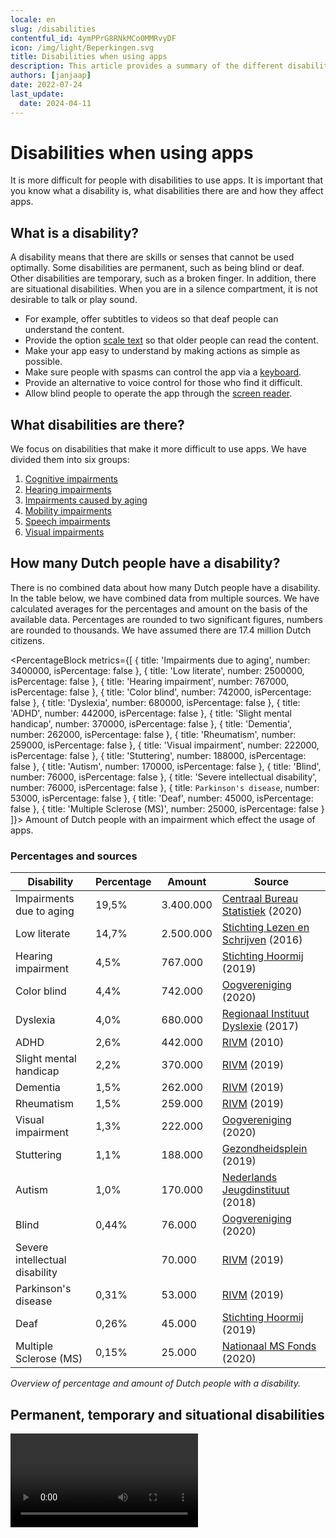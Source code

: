 ```yaml
---
locale: en
slug: /disabilities
contentful_id: 4ymPPrG8RNkMCo0MMRvyDF
icon: /img/light/Beperkingen.svg
title: Disabilities when using apps
description: This article provides a summary of the different disabilities. Here you can also find the number of Dutch people with a disability.
authors: [janjaap]
date: 2022-07-24
last_update:
  date: 2024-04-11
---
```


# Disabilities when using apps

It is more difficult for people with disabilities to use apps. It is important that you know what a disability is, what disabilities there are and how they affect apps.

## What is a disability?

A disability means that there are skills or senses that cannot be used optimally. Some disabilities are permanent, such as being blind or deaf. Other disabilities are temporary, such as a broken finger. In addition, there are situational disabilities. When you are in a silence compartment, it is not desirable to talk or play sound.

- For example, offer subtitles to videos so that deaf people can understand the content.
- Provide the option [scale text](/en/stats/font-size) so that older people can read the content.
- Make your app easy to understand by making actions as simple as possible.
- Make sure people with spasms can control the app via a [keyboard](/en/stats/keyboard-access).
- Provide an alternative to voice control for those who find it difficult.
- Allow blind people to operate the app through the [screen reader](/en/stats/screen-reader).

## What disabilities are there?

We focus on disabilities that make it more difficult to use apps. We have divided them into six groups:

1. [Cognitive impairments](/en/articles/disabilities/cognitive)
2. [Hearing impairments](/en/articles/disabilities/hearing)
3. [Impairments caused by aging](/en/articles/disabilities/aging)
4. [Mobility impairments](/en/articles/disabilities/mobility)
5. [Speech impairments](/en/articles/disabilities/speech)
6. [Visual impairments](/en/articles/disabilities/visual)

## How many Dutch people have a disability?

There is no combined data about how many Dutch people have a disability. In the table below, we have combined data from multiple sources. We have calculated averages for the percentages and amount on the basis of the available data. Percentages are rounded to two significant figures, numbers are rounded to thousands. We have assumed there are 17.4 million Dutch citizens.

<PercentageBlock
  metrics={[
    { title: 'Impairments due to aging', number: 3400000, isPercentage: false },
    { title: 'Low literate', number: 2500000, isPercentage: false },
    { title: 'Hearing impairment', number: 767000, isPercentage: false },
    { title: 'Color blind', number: 742000, isPercentage: false },
    { title: 'Dyslexia', number: 680000, isPercentage: false },
    { title: 'ADHD', number: 442000, isPercentage: false },
    { title: 'Slight mental handicap', number: 370000, isPercentage: false },
    { title: 'Dementia', number: 262000, isPercentage: false },
    { title: 'Rheumatism', number: 259000, isPercentage: false },
    { title: 'Visual impairment', number: 222000, isPercentage: false },
    { title: 'Stuttering', number: 188000, isPercentage: false },
    { title: 'Autism', number: 170000, isPercentage: false },
    { title: 'Blind', number: 76000, isPercentage: false },
    { title: 'Severe intellectual disability', number: 76000, isPercentage: false },
    { title: `Parkinson's disease`, number: 53000, isPercentage: false },
    { title: 'Deaf', number: 45000, isPercentage: false },
    { title: 'Multiple Sclerose (MS)', number: 25000, isPercentage: false }
  ]}>
  Amount of Dutch people with an impairment which effect the usage of apps.
</PercentageBlock>

### Percentages and sources

| Disability | Percentage | Amount | Source |
| --- | --- | --- | --- |
| Impairments due to aging | 19,5% | 3.400.000 | [Centraal Bureau Statistiek](https://www.cbs.nl/nl-nl/visualisaties/dashboard-bevolking/leeftijd/ouderen) (2020) |
| Low literate | 14,7% | 2.500.000 | [Stichting Lezen en Schrijven](https://www.lezenenschrijven.nl/informatie-over-laaggeletterdheid-nederland) (2016) |
| Hearing impairment | 4,5% | 767.000 | [Stichting Hoormij](https://www.volksgezondheidenzorg.info/onderwerp/gehoorstoornissen/cijfers-context/huidige-situatie#node-prevalentie-slechthorendheid-huisartsenpraktijk) (2019) |
| Color blind | 4,4% | 742.000 | [Oogvereniging](https://www.oogvereniging.nl/oogaandoeningen/oogaandoeningen-overzicht/kleurenblindheid/) (2020) |
| Dyslexia | 4,0% | 680.000 | [Regionaal Instituut Dyslexie](https://www.rid.nl/blog/cijfersdyslexie/) (2017) |
| ADHD | 2,6% | 442.000 | [RIVM](https://www.volksgezondheidenzorg.info/onderwerp/adhd/cijfers-context/huidige-situatie#node-prevalentie-van-adhd-bevolkingsonderzoek) (2010) |
| Slight mental handicap | 2,2% | 370.000 | [RIVM](https://www.scp.nl/publicaties/publicaties/2019/10/01/het-aantal-mensen-met-een-licht-verstandelijke-beperking-een-schatting) (2019) |
| Dementia | 1,5% | 262.000 | [RIVM](https://www.volksgezondheidenzorg.info/onderwerp/dementie/cijfers-context/huidige-situatie#node-aantal-personen-met-dementie-de-bevolking) (2019) |
| Rheumatism | 1,5% | 259.000 | [RIVM](https://www.volksgezondheidenzorg.info/onderwerp/reumato%C3%AFde-artritis-ra/cijfers-context/huidige-situatie#node-prevalentie-reumato%C3%AFde-artritis-huisartsenpraktijk) (2019) |
| Visual impairment | 1,3% | 222.000 | [Oogvereniging](https://www.oogvereniging.nl/oogaandoeningen/oogaandoeningen-overzicht/blind-doofblind-of-slechtziend/) (2020) |
| Stuttering | 1,1% | 188.000 | [Gezondheidsplein](https://www.gezondheidsplein.nl/aandoeningen/stotteren/item33459) (2019) |
| Autism | 1,0% | 170.000 | [Nederlands Jeugdinstituut](https://www.nji.nl/nl/Databank/Cijfers-over-Jeugd-en-Opvoeding/Cijfers-per-onderwerp/Autisme) (2018) |
| Blind | 0,44% | 76.000 | [Oogvereniging](https://www.oogvereniging.nl/oogaandoeningen/oogaandoeningen-overzicht/blind-doofblind-of-slechtziend/) (2020) |
| Severe intellectual disability |  | 70.000 | [RIVM](https://www.scp.nl/publicaties/publicaties/2019/10/01/het-aantal-mensen-met-een-licht-verstandelijke-beperking-een-schatting) (2019) |
| Parkinson's disease | 0,31% | 53.000 | [RIVM](https://www.volksgezondheidenzorg.info/onderwerp/ziekte-van-parkinson/cijfers-context/huidige-situatie#node-prevalentie-ziekte-van-parkinson-huisartsenpraktijk) (2019) |
| Deaf | 0,26% | 45.000 | [Stichting Hoormij](https://www.volksgezondheidenzorg.info/onderwerp/gehoorstoornissen/cijfers-context/huidige-situatie#node-prevalentie-slechthorendheid-huisartsenpraktijk) (2019) |
| Multiple Sclerose (MS) | 0,15% | 25.000 | [Nationaal MS Fonds](https://nationaalmsfonds.nl/onderzoek-wijst-uit-25-000-mensen-met-ms-in-nederland/) (2020) |

*Overview of percentage and amount of Dutch people with a disability.*

## Permanent, temporary and situational disabilities

<Video youTubeId="QcJhQnRyysM" title="Permanent, temporary, and situational disabilities - Accessibility on Google Play"/>
